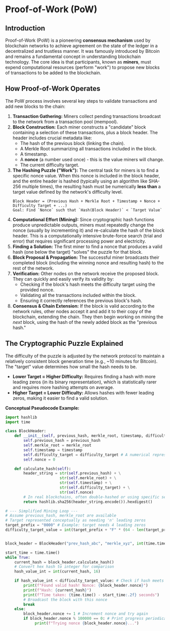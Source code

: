 
# Proof-of-Work (PoW)

## Introduction

Proof-of-Work (PoW) is a pioneering **consensus mechanism** used by blockchain networks to achieve agreement on the state of the ledger in a decentralized and trustless manner. It was famously introduced by Bitcoin and remains a fundamental concept in understanding blockchain technology. The core idea is that participants, known as **miners**, must expend computational resources (perform "work") to propose new blocks of transactions to be added to the blockchain.

## How Proof-of-Work Operates

The PoW process involves several key steps to validate transactions and add new blocks to the chain:

1.  **Transaction Gathering:** Miners collect pending transactions broadcast to the network from a transaction pool (mempool).
2.  **Block Construction:** Each miner constructs a "candidate" block containing a selection of these transactions, plus a block header. The header includes crucial metadata like:
    *   The hash of the previous block (linking the chain).
    *   A Merkle Root summarizing all transactions included in the block.
    *   A timestamp.
    *   A **nonce** (a number used once) - this is the value miners will change.
    *   The current difficulty target.
3.  **The Hashing Puzzle ("Work"):** The central task for miners is to find a specific nonce value. When this nonce is included in the block header, and the entire header is hashed (typically using an algorithm like SHA-256 multiple times), the resulting hash must be numerically **less than** a target value defined by the network's difficulty level.
    ```
    Block Header = (Previous Hash + Merkle Root + Timestamp + Nonce + Difficulty Target + ...)
    Goal: Find `Nonce` such that `Hash(Block Header)` < `Target Value`
    ```
4.  **Computational Effort (Mining):** Since cryptographic hash functions produce unpredictable outputs, miners must repeatedly change the nonce (usually by incrementing it) and re-calculate the hash of the block header. This is a computationally intensive brute-force search (trial and error) that requires significant processing power and electricity.
5.  **Finding a Solution:** The first miner to find a nonce that produces a valid hash (one below the target) "solves" the puzzle for that block.
6.  **Block Proposal & Propagation:** The successful miner broadcasts their completed block (including the winning nonce and resulting hash) to the rest of the network.
7.  **Verification:** Other nodes on the network receive the proposed block. They can quickly and easily verify its validity by:
    *   Checking if the block's hash meets the difficulty target using the provided nonce.
    *   Validating all the transactions included within the block.
    *   Ensuring it correctly references the previous block's hash.
8.  **Consensus & Chain Extension:** If the block is valid according to the network rules, other nodes accept it and add it to their copy of the blockchain, extending the chain. They then begin working on mining the *next* block, using the hash of the newly added block as the "previous hash."

## The Cryptographic Puzzle Explained

The difficulty of the puzzle is adjusted by the network protocol to maintain a relatively consistent block generation time (e.g., ~10 minutes for Bitcoin). The "target" value determines how small the hash needs to be.

*   **Lower Target = Higher Difficulty:** Requires finding a hash with more leading zeros (in its binary representation), which is statistically rarer and requires more hashing attempts on average.
*   **Higher Target = Lower Difficulty:** Allows hashes with fewer leading zeros, making it easier to find a valid solution.

**Conceptual Pseudocode Example:**

```python
import hashlib
import time

class BlockHeader:
    def __init__(self, previous_hash, merkle_root, timestamp, difficulty_target):
        self.previous_hash = previous_hash
        self.merkle_root = merkle_root
        self.timestamp = timestamp
        self.difficulty_target = difficulty_target # A numerical representation of the target
        self.nonce = 0

    def calculate_hash(self):
        header_string = str(self.previous_hash) + \
                        str(self.merkle_root) + \
                        str(self.timestamp) + \
                        str(self.difficulty_target) + \
                        str(self.nonce)
        # In real blockchains, often double-hashed or using specific serialization
        return hashlib.sha256(header_string.encode()).hexdigest()

# --- Simplified Mining Loop ---
# Assume previous_hash, merkle_root are available
# Target represented conceptually as needing 'n' leading zeros
target_prefix = "0000" # Example: target needs 4 leading zeros
difficulty_target_value = int(target_prefix + "F" * (64 - len(target_prefix)), 16) # Conceptual numeric target


block_header = BlockHeader("prev_hash_abc", "merkle_xyz", int(time.time()), difficulty_target_value)

start_time = time.time()
while True:
    current_hash = block_header.calculate_hash()
    # Convert hex hash to integer for comparison
    hash_value_int = int(current_hash, 16)

    if hash_value_int < difficulty_target_value: # Check if hash meets the target
        print(f"Found valid hash! Nonce: {block_header.nonce}")
        print(f"Hash: {current_hash}")
        print(f"Time taken: {time.time() - start_time:.2f} seconds")
        # Broadcast the block with this nonce
        break
    else:
        block_header.nonce += 1 # Increment nonce and try again
        if block_header.nonce % 100000 == 0: # Print progress periodically
             print(f"Trying nonce {block_header.nonce}...")
``` 
